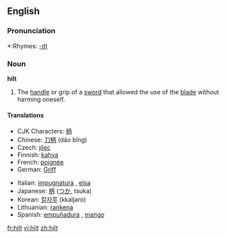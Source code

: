 ==English==

===Pronunciation===
*:Rhymes: [[Rhymes:English:-ɪlt|-ɪlt]]

===Noun===
'''hilt'''

#The [[handle]] or grip of a [[sword]] that allowed the use of the [[blade]] without harming oneself.

====Translations====
{{top}}
*CJK Characters: [[柄]]
*Chinese: [[刀柄]] (dāo bǐng)
*Czech: [[jílec]] {{m}}
*Finnish: [[kahva]]
*French: [[poignée]] {{f}}
*German: [[Griff]] {{m}}
{{mid}}
*Italian: [[impugnatura]] {{f}}, [[elsa]] {{f}}
*Japanese: [[柄]] ([[つか]], tsuka)
*Korean: [[칼자루]] (kkaljaro)
*Lithuanian: [[rankena]] {{f}}
*Spanish: [[empuñadura]] {{f}}, [[mango]] {{m}}
{{bottom}}

[[fr:hilt]]
[[vi:hilt]]
[[zh:hilt]]